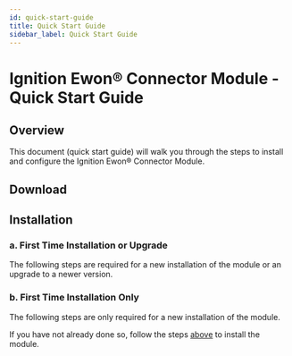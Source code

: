 ```yaml
---
id: quick-start-guide
title: Quick Start Guide
sidebar_label: Quick Start Guide
---
```



# Ignition Ewon® Connector Module - Quick Start Guide

## Overview

This document (quick start guide) will walk you through the steps to install and configure the Ignition Ewon® Connector
Module.

## Download

<DownloadPartial />

## Installation

### a. First Time Installation or Upgrade

The following steps are required for a new installation of the module or an upgrade to a newer version.

<InstallationOrUpgradePartial />

### b. First Time Installation Only

The following steps are only required for a new installation of the module.

If you have not already done so, follow the steps [above](#a-first-time-installation-or-upgrade) to install the module.

<FirstInstallationPartial />

